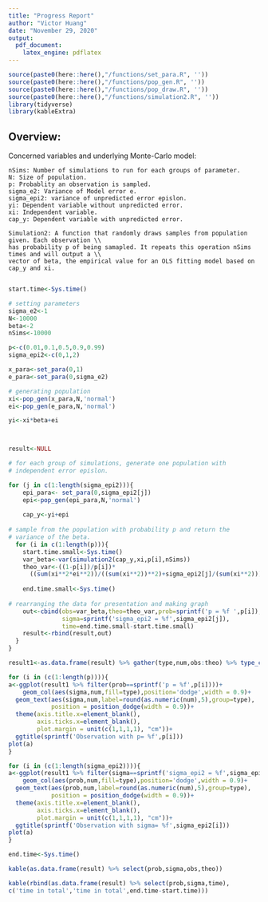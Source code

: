 ```yaml
---
title: "Progress Report"
author: "Victor Huang"
date: "November 29, 2020"
output: 
  pdf_document:
    latex_engine: pdflatex
---
```



    

```r

source(paste0(here::here(),"/functions/set_para.R", ''))
source(paste0(here::here(),"/functions/pop_gen.R", ''))
source(paste0(here::here(),"/functions/pop_draw.R", ''))
source(paste0(here::here(),"/functions/simulation2.R", ''))
library(tidyverse)
library(kableExtra)
```

## Overview:
  Concerned variables and underlying Monte-Carlo model:  
    
    nSims: Number of simulations to run for each groups of parameter.  
    N: Size of population.  
    p: Probablity an observation is sampled.  
    sigma_e2: Variance of Model error e.  
    sigma_epi2: variance of unpredicted error epislon.  
    yi: Dependent variable without unpredicted error.  
    xi: Independent variable.  
    cap_y: Dependent variable with unpredicted error.
      
    Simulation2: A function that randomly draws samples from population given. Each observation \\
    has probability p of being samapled. It repeats this operation nSims times and will output a \\
    vector of beta, the empirical value for an OLS fitting model based on cap_y and xi.  
      
```r
start.time<-Sys.time()
```
        
          
```r
# setting parameters
sigma_e2<-1
N<-10000
beta<-2
nSims<-10000

p<-c(0.01,0.1,0.5,0.9,0.99)
sigma_epi2<-c(0,1,2)

x_para<-set_para(0,1)
e_para<-set_para(0,sigma_e2)

# generating population
xi<-pop_gen(x_para,N,'normal')
ei<-pop_gen(e_para,N,'normal')

yi<-xi*beta+ei



result<-NULL

# for each group of simulations, generate one population with 
# independent error epislon.

for (j in c(1:length(sigma_epi2))){
    epi_para<- set_para(0,sigma_epi2[j])
    epi<-pop_gen(epi_para,N,'normal')
    
    cap_y<-yi+epi
    
# sample from the population with probability p and return the 
# variance of the beta.
  for (i in c(1:length(p))){
    start.time.small<-Sys.time()
    var_beta<-var(simulation2(cap_y,xi,p[i],nSims))
    theo_var<-((1-p[i])/p[i])*
      ((sum(xi**2*ei**2))/((sum(xi**2))**2)+sigma_epi2[j]/(sum(xi**2)))
    
    end.time.small<-Sys.time()
    
# rearranging the data for presentation and making graph
    out<-cbind(obs=var_beta,theo=theo_var,prob=sprintf('p = %f ',p[i]),
               sigma=sprintf('sigma_epi2 = %f',sigma_epi2[j]),
               time=end.time.small-start.time.small)
    result<-rbind(result,out)
  }
}

```

```r
result1<-as.data.frame(result) %>% gather(type,num,obs:theo) %>% type_convert()

for (i in (c(1:length(p)))){
a<-ggplot(result1 %>% filter(prob==sprintf('p = %f',p[i])))+
    geom_col(aes(sigma,num,fill=type),position='dodge',width = 0.9)+
  geom_text(aes(sigma,num,label=round(as.numeric(num),5),group=type),
            position = position_dodge(width = 0.9))+
  theme(axis.title.x=element_blank(),
        axis.ticks.x=element_blank(),
        plot.margin = unit(c(1,1,1,1), "cm"))+
  ggtitle(sprintf('Observation with p= %f',p[i]))
plot(a)
}

```

```r
for (i in (c(1:length(sigma_epi2)))){
a<-ggplot(result1 %>% filter(sigma==sprintf('sigma_epi2 = %f',sigma_epi2[i])))+
    geom_col(aes(prob,num,fill=type),position='dodge',width = 0.9)+
  geom_text(aes(prob,num,label=round(as.numeric(num),5),group=type),
            position = position_dodge(width = 0.9))+
  theme(axis.title.x=element_blank(),
        axis.ticks.x=element_blank(),
        plot.margin = unit(c(1,1,1,1), "cm"))+
  ggtitle(sprintf('Observation with sigma= %f',sigma_epi2[i]))
plot(a)
}

```

```r
end.time<-Sys.time()
```

```r
kable(as.data.frame(result) %>% select(prob,sigma,obs,theo))

kable(rbind(as.data.frame(result) %>% select(prob,sigma,time),
c('time in total','time in total',end.time-start.time)))
```


